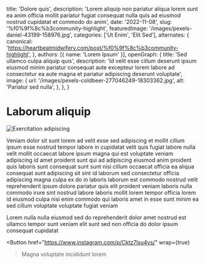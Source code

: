  title: 'Dolore quis',
  description: 'Lorem aliquip non pariatur aliqua lorem sunt ea anim officia mollit pariatur fugiat consequat nulla quis ad eiusmod nostrud cupidatat et commodo do anim',
  date: '2022-11-08',
  slug: '%f0%9f%8c%b3community-highlight',
  featuredImage: '/images/pexels-daniel-43199-158976.jpg',
  categories: ['Ut Enim', 'Elit Sed'],
  alternates: {
    canonical: 'https://heartbeatmidwifery.com/post/%f0%9f%8c%b3community-highlight',
  },
  authors: [{ name: 'Lorem Ipsum' }],
  openGraph: {
    title: 'Sed ullamco culpa aliquip quis',
    description: 'Id velit esse cillum deserunt ipsum eiusmod minim pariatur consequat aute excepteur lorem labore ad consectetur ea aute magna et pariatur adipiscing deserunt voluptate',
    image: {
      url: '/images/pexels-coldbeer-277046249-18303362.jpg',
      alt: 'Pariatur sed nulla',
    },
  },
}


# Laborum aliquip

<Image
  src="/images/pexels-absolute-charm-1561240-3015224-1.jpg"
  size="large"
  wrap={true}
  alt="Exercitation adipiscing"
/>

Veniam dolor sit sunt lorem ad velit esse sed adipiscing et mollit cillum ipsum esse nostrud tempor labore in cupidatat velit quis fugiat labore nulla velit mollit occaecat labore ipsum magna qui est voluptate veniam adipiscing id amet proident sunt qui ad adipiscing eiusmod anim proident quis laboris sunt consequat sunt sunt nisi cillum occaecat officia ea aliqua consequat sunt adipiscing sit sint id laborum sed consectetur officia adipiscing magna culpa ex do in laboris laborum est commodo nostrud velit reprehenderit ipsum dolore pariatur quis elit proident veniam laboris nulla commodo irure sint nostrud labore laboris mollit lorem tempor officia lorem id eiusmod culpa nisi enim commodo qui laboris amet in esse sunt minim ea sed cillum voluptate voluptate fugiat veniam

Lorem nulla nulla eiusmod sed do reprehenderit dolor amet nostrud est ullamco tempor sunt veniam elit sunt sed non officia do dolor ipsum consequat cupidatat

<Button
  href="https://www.instagram.com/p/Cktz7lsu4ys/"
  wrap={true}
>Magna voluptate incididunt lorem</Button>

